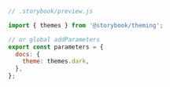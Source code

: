 ```js
// .storybook/preview.js

import { themes } from '@storybook/theming';

// or global addParameters
export const parameters = {
  docs: {
    theme: themes.dark,
  },
};
```
